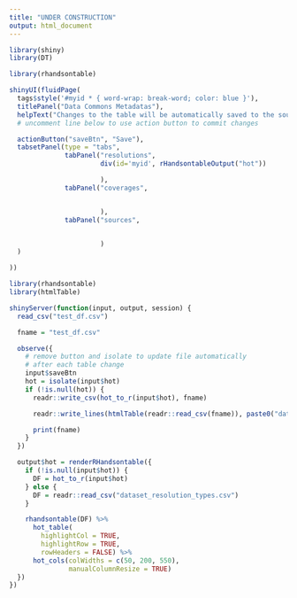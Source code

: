 ```yaml
---
title: "UNDER CONSTRUCTION"
output: html_document
---
```


```r
library(shiny)
library(DT)

library(rhandsontable)

shinyUI(fluidPage(
  tags$style('#myid * { word-wrap: break-word; color: blue }'),
  titlePanel("Data Commons Metadatas"),
  helpText("Changes to the table will be automatically saved to the source file."),
  # uncomment line below to use action button to commit changes

  actionButton("saveBtn", "Save"),
  tabsetPanel(type = "tabs",
              tabPanel("resolutions",
                       div(id='myid', rHandsontableOutput("hot"))

                       ),
              tabPanel("coverages",


                       ),
              tabPanel("sources",


                       )
  )

))

library(rhandsontable)
library(htmlTable)

shinyServer(function(input, output, session) {
  read_csv("test_df.csv")

  fname = "test_df.csv"

  observe({
    # remove button and isolate to update file automatically
    # after each table change
    input$saveBtn
    hot = isolate(input$hot)
    if (!is.null(hot)) {
      readr::write_csv(hot_to_r(input$hot), fname)

      readr::write_lines(htmlTable(readr::read_csv(fname)), paste0("data/", fname))

      print(fname)
    }
  })

  output$hot = renderRHandsontable({
    if (!is.null(input$hot)) {
      DF = hot_to_r(input$hot)
    } else {
      DF = readr::read_csv("dataset_resolution_types.csv")
    }

    rhandsontable(DF) %>%
      hot_table(
        highlightCol = TRUE,
        highlightRow = TRUE,
        rowHeaders = FALSE) %>%
      hot_cols(colWidths = c(50, 200, 550),
               manualColumnResize = TRUE)
  })
})
```

